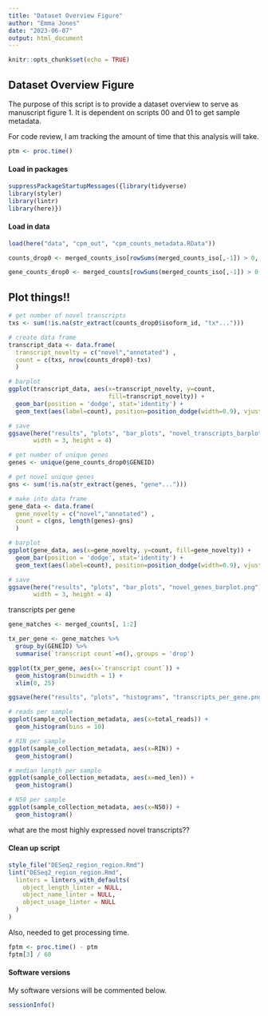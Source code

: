 ```yaml
---
title: "Dataset Overview Figure"
author: "Emma Jones"
date: "2023-06-07"
output: html_document
---
```


```r
knitr::opts_chunk$set(echo = TRUE)
```

## Dataset Overview Figure

The purpose of this script is to provide a dataset overview to serve as manuscript figure 1. It is dependent on scripts 00 and 01 to get sample metadata.

For code review, I am tracking the amount of time that this analysis will take.

```r
ptm <- proc.time()
```

#### Load in packages


```r
suppressPackageStartupMessages({library(tidyverse)
library(styler)
library(lintr)
library(here)})
```

#### Load in data

```r

load(here("data", "cpm_out", "cpm_counts_metadata.RData"))

counts_drop0 <- merged_counts_iso[rowSums(merged_counts_iso[,-1]) > 0, ]

gene_counts_drop0 <- merged_counts[rowSums(merged_counts_iso[,-1]) > 0, -1]
```

## Plot things!!

```r
# get number of novel transcripts
txs <- sum(!is.na(str_extract(counts_drop0$isoform_id, "tx*...")))

# create data frame
transcript_data <- data.frame(
  transcript_novelty = c("novel","annotated") ,  
  count = c(txs, nrow(counts_drop0)-txs)
  )

# barplot
ggplot(transcript_data, aes(x=transcript_novelty, y=count,
                            fill=transcript_novelty)) + 
  geom_bar(position = 'dodge', stat='identity') +
  geom_text(aes(label=count), position=position_dodge(width=0.9), vjust=-0.25)

# save
ggsave(here("results", "plots", "bar_plots", "novel_transcripts_barplot.png"),
       width = 3, height = 4)

```

```r
# get number of unique genes
genes <- unique(gene_counts_drop0$GENEID)

# get novel unique genes
gns <- sum(!is.na(str_extract(genes, "gene*...")))

# make into data frame
gene_data <- data.frame(
  gene_novelty = c("novel","annotated") ,  
  count = c(gns, length(genes)-gns)
  )

# barplot
ggplot(gene_data, aes(x=gene_novelty, y=count, fill=gene_novelty)) + 
  geom_bar(position = 'dodge', stat='identity') +
  geom_text(aes(label=count), position=position_dodge(width=0.9), vjust=-0.25)

# save
ggsave(here("results", "plots", "bar_plots", "novel_genes_barplot.png"),
       width = 3, height = 4)
```

transcripts per gene

```r

gene_matches <- merged_counts[, 1:2]

tx_per_gene <- gene_matches %>% 
  group_by(GENEID) %>% 
  summarise(`transcript count`=n(),.groups = 'drop')

ggplot(tx_per_gene, aes(x=`transcript count`)) + 
  geom_histogram(binwidth = 1) +
  xlim(0, 25)

ggsave(here("results", "plots", "histograms", "transcripts_per_gene.png"))

```


```r

# reads per sample
ggplot(sample_collection_metadata, aes(x=total_reads)) + 
  geom_histogram(bins = 10)

# RIN per sample
ggplot(sample_collection_metadata, aes(x=RIN)) + 
  geom_histogram()

# median length per sample
ggplot(sample_collection_metadata, aes(x=med_len)) + 
  geom_histogram()

# N50 per sample
ggplot(sample_collection_metadata, aes(x=N50)) + 
  geom_histogram()

```

what are the most highly expressed novel transcripts??









#### Clean up script

```r
style_file("DESeq2_region_region.Rmd")
lint("DESeq2_region_region.Rmd",
  linters = linters_with_defaults(
    object_length_linter = NULL,
    object_name_linter = NULL,
    object_usage_linter = NULL
  )
)
```

Also, needed to get processing time.

```r
fptm <- proc.time() - ptm
fptm[3] / 60
```


#### Software versions

My software versions will be commented below.

```r
sessionInfo()
```


